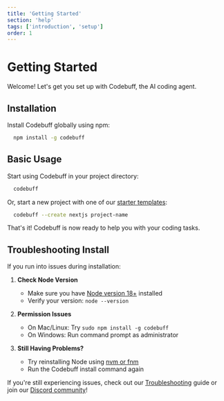 ```yaml
---
title: 'Getting Started'
section: 'help'
tags: ['introduction', 'setup']
order: 1
---
```


# Getting Started

Welcome! Let's get you set up with Codebuff, the AI coding agent.

## Installation

Install Codebuff globally using npm:

```bash
  npm install -g codebuff
```

## Basic Usage

Start using Codebuff in your project directory:

```bash
  codebuff
```

Or, start a new project with one of our [starter templates](https://github.com/CodebuffAI/codebuff-community/tree/main/starter-templates):

```bash
  codebuff --create nextjs project-name
```

That's it! Codebuff is now ready to help you with your coding tasks.

## Troubleshooting Install

If you run into issues during installation:

1. **Check Node Version**

   - Make sure you have [Node version 18+](https://nodejs.org/en/download) installed
   - Verify your version: `node --version`

2. **Permission Issues**

   - On Mac/Linux: Try `sudo npm install -g codebuff`
   - On Windows: Run command prompt as administrator

3. **Still Having Problems?**
   - Try reinstalling Node using [nvm or fnm](https://nodejs.org/en/download)
   - Run the Codebuff install command again

If you're still experiencing issues, check out our [Troubleshooting](/docs/advanced#troubleshooting) guide or join our [Discord community](https://codebuff.com/discord)!
